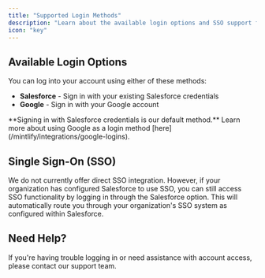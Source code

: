 ```yaml
---
title: "Supported Login Methods"
description: "Learn about the available login options and SSO support for your account."
icon: "key"
---
```


## Available Login Options

You can log into your account using either of these methods:

- **Salesforce** - Sign in with your existing Salesforce credentials
- **Google** - Sign in with your Google account

<Info>
  **Signing in with Salesforce credentials is our default method.** Learn more about using Google as a login method [here](/mintlify/integrations/google-logins).
</Info>

## Single Sign-On (SSO)

We do not currently offer direct SSO integration. However, if your organization has configured Salesforce to use SSO, you can still access SSO functionality by logging in through the Salesforce option. This will automatically route you through your organization's SSO system as configured within Salesforce.

## Need Help?

If you're having trouble logging in or need assistance with account access, please contact our support team.